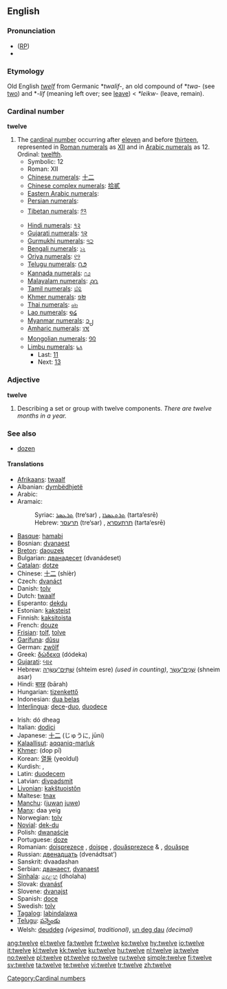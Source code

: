 {{wikipedia}}
==English==

{{rank|consider|provided|Rome|970|twelve|opposite|vast|isn't}}

===Pronunciation===
* ([[RP]]) {{IPA|/twelv/}}
* {{audio|en-us-twelve.ogg|Audio (US)}}

===Etymology===
Old English ''[[twelf]]'' from Germanic *''twalif-'', an old compound of *''twa-'' (see [[two]]) and *''-lif'' (meaning left over; see [[leave]]) < {{PIE.}} ''*leikw-'' (leave, remain).

===Cardinal number===
'''twelve'''

# The [[cardinal number]] occurring after [[eleven]] and before [[thirteen]], represented in [[Roman numerals]] as [[XII]] and in [[Arabic numeral]]s as 12. Ordinal: [[twelfth]].
#* Symbolic: 12
#* Roman: XII
#* [[w:Chinese numerals|Chinese numerals]]: [[十二]]
#* [[w:Chinese numerals|Chinese complex numerals]]: [[拾貳]]
#* [[w:Eastern Arabic numerals|Eastern Arabic numerals]]: {{Arab|[[١٢]]}}
#* [[w:Eastern Arabic numerals|Persian numerals]]: {{fa-Arab|[[۱۲]]}}
#* [[w:Indian numerals|Tibetan numerals]]: [[༡༢]]
#* [[w:Indian numerals|Hindi numerals]]: [[१२]]
#* [[w:Indian numerals|Gujarati numerals]]: [[૧૨]]
#* [[w:Indian numerals|Gurmukhi numerals]]: [[੧੨]]
#* [[w:Indian numerals|Bengali numerals]]: [[১২]]
#* [[w:Indian numerals|Oriya numerals]]: [[୧୨]]
#* [[w:Indian numerals|Telugu numerals]]: [[౧౨]]
#* [[w:Indian numerals|Kannada numerals]]: [[೧೨]]
#* [[w:Indian numerals|Malayalam numerals]]: [[൧൨]]
#* [[w:Indian numerals|Tamil numerals]]: [[௰௨]]
#* [[w:Khmer script|Khmer numerals]]: [[១២]]
#* [[w:Thai numerals|Thai numerals]]: [[๑๒]]
#* [[w:Lao alphabet|Lao numerals]]: [[໑໒]]
#* [[w:Burmese alphabet|Myanmar numerals]]: [[၁၂]]
#* [[w:Amharic language|Amharic numerals]]: [[፲፪]]
#* [[w:Mongolian alphabet|Mongolian numerals]]: [[᠑᠒]]
#* [[w:Limbu language|Limbu numerals]]: [[᥇᥈]]
#** Last: [[eleven|11]]
#** Next: [[thirteen|13]]

===Adjective===
'''twelve'''

# Describing a set or group with twelve components. ''There are twelve months in a year.''

===See also===
* [[dozen]]

====Translations====
{{rfc-level|Translations at L4+ not in L3 POS section}}
{{trans-top|number}}
* [[Afrikaans]]: [[twaalf]]
* Albanian: [[dymbëdhjetë]]
* Arabic: {{Arab|[[اثنى عشر]]}} {{unicode|(’íθna ʕášar)}}
* Aramaic:
*: Syriac: [[ܬܪܥܣܪ]] (tre‘sar) {{m}}, [[ܬܪܬܥܣܪܐ]] (tarta‘esrē) {{f}}
*: Hebrew: [[תרעסר]] (tre‘sar) {{m}}, [[תרתעסרא]] (tarta‘esrē) {{f}}
* [[Basque]]: [[hamabi]]
* Bosnian: [[dvanaest]]
* [[Breton]]: [[daouzek]]
* Bulgarian: [[дванадесет]] (dvanádeset)
* [[Catalan]]: [[dotze]]
* Chinese: [[十二]] (shíèr)
* Czech: [[dvanáct]]
* Danish: [[tolv]]
* Dutch: [[twaalf]]
* Esperanto: [[dekdu]]
* Estonian: [[kaksteist]]
* Finnish: [[kaksitoista]]
* French: [[douze]]
* [[Frisian]]: [[tolf]], [[tolve]]
* [[Garífuna]]: [[dûsu]]
* German: [[zwölf]]
* Greek: [[δώδεκα]] (dódeka)
* [[Gujarati]]: [[બાર]]
* Hebrew: [[שתים עשרה|שְׁתֵּים־עֶשְׂרֵה]] (shteim esre) {{f}} ''(used in counting)'', [[שנים עשר|שְׁנֵים־עָשָׂר]] (shneim asar) {{m}}
* Hindi: [[बारह]] (bārah)
* Hungarian: [[tizenkettő]]
* Indonesian: [[dua belas]]
* [[Interlingua]]: [[dece]]-[[duo]], [[duodece]]
{{trans-mid}}
* Irish: dó dheag
* Italian: [[dodici]]
* Japanese: [[十二]] (じゅうに, jūni)
* [[Kalaallisut]]: [[aqqaniq-marluk]]
* [[Khmer]]: {{Khmr|[[ដប់ពីរ]]}} (dop pī)
* Korean: [[열둘]] (yeoldul)
* Kurdish: {{KUchar|[[دوانزه‌]]}}, {{KUchar|[[دوازده‌]]}}
* Latin: [[duodecem]]
* Latvian: [[divpadsmit]]
* [[Livonian]]: [[kakštuoistõn]]
* Maltese: [[tnax]]
* [[Manchu]]: ([[juwan]] [[juwe]])
* [[Manx]]: daa yeig
* Norwegian: [[tolv]]
* [[Novial]]: [[dek-du]]
* Polish: [[dwanaście]]
* Portuguese: [[doze]]
* Romanian: [[doisprezece]] {{m}}, [[doişpe]] {{italbrac|m, informal}}, [[douăsprezece]] {{f}} & {{n}}, [[douăşpe]] {{italbrac|f & n, informal}}
* Russian: [[двенадцать]] (dvenádtsat’)
* Sanskrit: dvaadashan
* Serbian: [[дванаест]], [[dvanaest]]
* [[Sinhala]]: [[දොළහ]] (dholaha)
* Slovak: [[dvanásť]]
* Slovene: [[dvanajst]]
* Spanish: [[doce]]
* Swedish: [[tolv]]
* [[Tagalog]]: [[labindalawa]]
* [[Telugu]]: [[పన్నెండు]]
* Welsh: [[deuddeg]] ''(vigesimal, traditional)'', [[un deg dau]] ''(decimal)''
{{trans-bottom}}

[[Category:Cardinal numbers]]

[[ang:twelve]]
[[el:twelve]]
[[fa:twelve]]
[[fr:twelve]]
[[ko:twelve]]
[[hy:twelve]]
[[io:twelve]]
[[it:twelve]]
[[kl:twelve]]
[[kk:twelve]]
[[ku:twelve]]
[[hu:twelve]]
[[nl:twelve]]
[[ja:twelve]]
[[no:twelve]]
[[pl:twelve]]
[[pt:twelve]]
[[ro:twelve]]
[[ru:twelve]]
[[simple:twelve]]
[[fi:twelve]]
[[sv:twelve]]
[[ta:twelve]]
[[te:twelve]]
[[vi:twelve]]
[[tr:twelve]]
[[zh:twelve]]